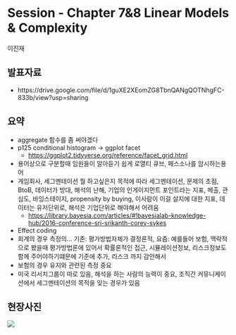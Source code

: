 # Session - Chapter 7&8 Linear Models & Complexity
이진재

## 발표자료
- https://drive.google.com/file/d/1guXE2XEomZG8TbnQANgQOTNhgFC-833b/view?usp=sharing

## 요약
-   aggregate 함수를 좀 써야겠다
-   p125 conditional histogram -\> ggplot facet
    -   <https://ggplot2.tidyverse.org/reference/facet_grid.html>
-   용어상으로 구분할때 임원들이 알아듣기 쉽게 로열티 큐브, 페스소나를
    암시하는용어
-   게임회사, 세그멘테이션 뭘 하고싶은지 목적에 따라 세그멘테이션,
    문제의 초점, BtoB, 데이터가 방대, 해석의 난해, 기업의 인게이지먼트
    포인트라는 지표, 메출, 관심도, 바잉스테이지, propensity by buying,
    이사람이 이걸 살지에 대한 지표, 데이터는 유저단위로, 해석은
    기업단위로 해야해서 어려움
    -   <https://library.bayesia.com/articles/#!bayesialab-knowledge-hub/2016-conference-sri-srikanth-corey-sykes>
-   Effect coding
-   회계의 경우 측정의... 기존: 평가방법자체가 결정론적, 요즘: 예를들어
    보험, 맥락적으로 봤을때 평가방법론에 있어서 확률론적인 접근,
    시뮬레이션정보, 리스크정보도 함께 주어야하기떄문에 기준에 추가,
    리스크 까지 감안해서
-   보험의 경우 유지와 관련된 측정 중요
-   미국 리서치그룹이 따로 있음, 해석을 하는 사람의 능력이 중요, 조직간
    커뮤니케이션에서 세그멘테이션의 목적을 잊는 경우가 있음

## 현장사진
![](img/s4/4.png)